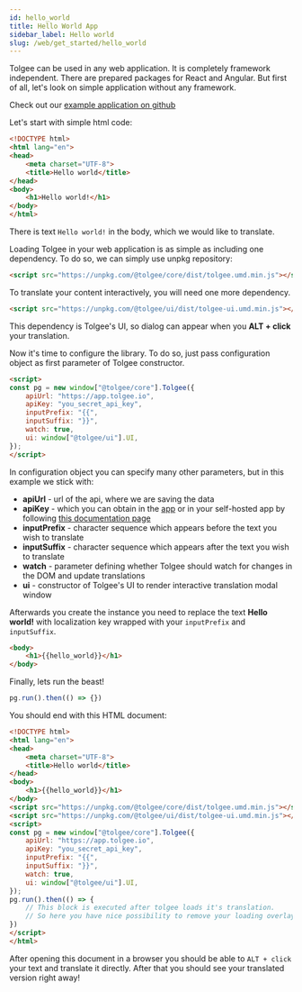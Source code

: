 ```yaml
---
id: hello_world
title: Hello World App
sidebar_label: Hello world
slug: /web/get_started/hello_world
---
```


Tolgee can be used in any web application. It is completely framework independent. There are prepared packages for
React and Angular. But first of all, let's look on simple application without any framework.

Check out our [example application on github](https://github.com/tolgee/window-example)

Let's start with simple html code:
```html
<!DOCTYPE html>
<html lang="en">
<head>
    <meta charset="UTF-8">
    <title>Hello world</title>
</head>
<body>
    <h1>Hello world!</h1>
</body>
</html>
```
There is text `Hello world!` in the body, which we would like to translate.

Loading Tolgee in your web application is as simple as including one dependency. To do so, we can simply use unpkg
repository:
```html
<script src="https://unpkg.com/@tolgee/core/dist/tolgee.umd.min.js"></script>
```

To translate your content interactively, you will need one more dependency.
```html
<script src="https://unpkg.com/@tolgee/ui/dist/tolgee-ui.umd.min.js"></script>
```
This dependency is Tolgee's UI, so dialog can appear when you **ALT + click** your translation.

Now it's time to configure the library. To do so, just pass configuration object as first parameter of Tolgee constructor.
```html
<script>
const pg = new window["@tolgee/core"].Tolgee({
    apiUrl: "https://app.tolgee.io",
    apiKey: "you_secret_api_key",
    inputPrefix: "{{",
    inputSuffix: "}}",
    watch: true,
    ui: window["@tolgee/ui"].UI,
});
</script>
```
In configuration object you can specify many other parameters, but in this example we stick with:
- **apiUrl** - url of the api, where we are saving the data
- **apiKey** - which you can obtain in the [app](https://app.tolgee.io) or in your self-hosted app by following
[this documentation page](server_and_web_app/obtaining_api_key.mdx)
- **inputPrefix** - character sequence which appears before the text you wish to translate
- **inputSuffix** - character sequence which appears after the text you wish to translate
- **watch** - parameter defining whether Tolgee should watch for changes in the DOM and update translations
- **ui** - constructor of Tolgee's UI to render interactive translation modal window

Afterwards you create the instance you need to replace the text **Hello world!** with localization key wrapped
with your `inputPrefix` and `inputSuffix`.

```html
<body>
    <h1>{{hello_world}}</h1>
</body>
```

Finally, lets run the beast!

```javascript
pg.run().then(() => {})
```

You should end with this HTML document:
```html
<!DOCTYPE html>
<html lang="en">
<head>
    <meta charset="UTF-8">
    <title>Hello world</title>
</head>
<body>
    <h1>{{hello_world}}</h1>
</body>
<script src="https://unpkg.com/@tolgee/core/dist/tolgee.umd.min.js"></script>
<script src="https://unpkg.com/@tolgee/ui/dist/tolgee-ui.umd.min.js"></script>
<script>
const pg = new window["@tolgee/core"].Tolgee({
    apiUrl: "https://app.tolgee.io",
    apiKey: "you_secret_api_key",
    inputPrefix: "{{",
    inputSuffix: "}}",
    watch: true,
    ui: window["@tolgee/ui"].UI,
});
pg.run().then(() => {
    // This block is executed after tolgee loads it's translation.
    // So here you have nice possibility to remove your loading overlay
})
</script>
</html>
```
After opening this document in a browser you should be able to `ALT + click` your text and translate it directly.
After that you should see your translated version right away!
